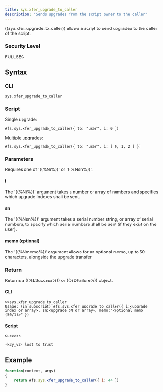 ```yaml
---
title: sys.xfer_upgrade_to_caller
description: "Sends upgrades from the script owner to the caller"
---
```


((sys.xfer_upgrade_to_caller)) allows a script to send upgrades to the caller of the script.

### Security Level

FULLSEC

## Syntax

### CLI

```
sys.xfer_upgrade_to_caller
```

### Script

Single upgrade:

```
#fs.sys.xfer_upgrade_to_caller({ to: "user", i: 0 })
```

Multiple upgrades:

```
#fs.sys.xfer_upgrade_to_caller({ to: "user", i: [ 0, 1, 2 ] })
```

### Parameters

Requires one of '((%Ni%))' or '((%Nsn%))'.

#### i

The '((%Ni%))' argument takes a number or array of numbers and specifies which upgrade indexes shall be sent.

#### sn

The '((%Nsn%))' argument takes a serial number string, or array of serial numbers, to specify which serial numbers shall be sent (if they exist on the user).

#### memo (optional)

The '((%Nmemo%))' argument allows for an optional memo, up to 50 characters, alongside the upgrade transfer

### Return

Returns a ((%LSuccess%)) or ((%DFailure%)) object.

#### CLI

```
>>sys.xfer_upgrade_to_caller
Usage: (in subscript) #fs.sys.xfer_upgrade_to_caller({ i:<upgrade index or array>, sn:<upgrade SN or array>, memo:"<optional memo (50/1)>" })
```

#### Script

```
Success

-k3y_v2- lost to trust
```

## Example

```js
function(context, args)
{
	return #fs.sys.xfer_upgrade_to_caller({ i: 44 })
}
```
